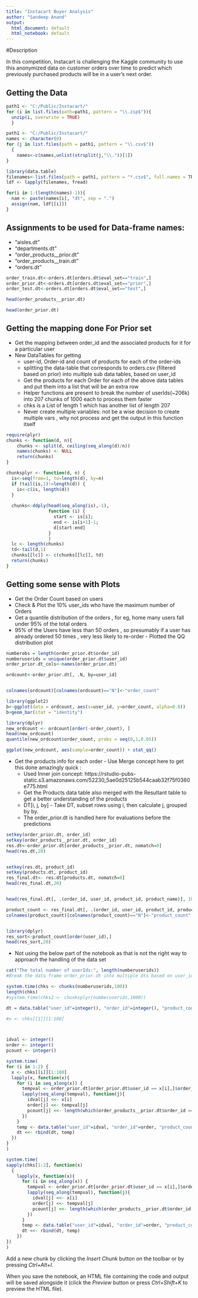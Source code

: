 ```yaml
---
title: "Instacart Buyer Analysis"
author: "Sandeep Anand"
output:
  html_document: default
  html_notebook: default
---
```


#Description 

In this competition, Instacart is challenging the Kaggle community to use this anonymized data on customer orders over time to predict which previously purchased products will be in a user's next order. 

## Getting the Data
```r
path1 <- "C:/Public/Instacart/"
for (i in list.files(path=path1, pattern = "\\.zip$")){
  unzip(i, overwrite = TRUE)
  }

```

```r
path1 <- "C:/Public/Instacart/"
names <- character(0)
for (j in list.files(path = path1, pattern = "\\.csv$")) 
  {
    names<-c(names,unlist(strsplit(j,"\\."))[1])
}

```

```r
library(data.table)
filenames<-list.files(path = path1, pattern = "*.csv$", full.names = TRUE)
ldf <- lapply(filenames, fread)
```

```r
for(i in 1:(length(names)-1)){
  nam <- paste(names[i], "dt", sep = ".")
  assign(nam, ldf[[i]])
}
```

## Assignments to be used for Data-frame names:
  - "aisles.dt"
  - "departments.dt"
  - "order_products__prior.dt"
  - "order_products__train.dt"
  - "orders.dt" 

```r
order_train.dt<-orders.dt[orders.dt$eval_set=="train",]
order_prior.dt<-orders.dt[orders.dt$eval_set=="prior",]
order_test.dt<-orders.dt[orders.dt$eval_set=="test",]

head(order_products__prior.dt)

head(order_prior.dt)
```

## Getting the mapping done For Prior set
  - Get the mapping between order_id and the associated products for it for a particular user
  - New DataTables for getting 
    + user-id, Order-id and count of products for each of the order-ids
    + splitting the data-table that corresponds to orders.csv (filtered based on prior) into multiple sub data tables, based on user_id
    + Get the products for each Order for each of the above data tables and put them into a list that will be an extra row
    + Helper functions are present to break the number of userIds(~206k) into 207 chunks of 1000 each to process them faster
    + chks is a List of length 1 which has another list of length 207
    + Never create multiple variables: not be a wise decision to create multiple vars , why not process and get the output in this function itself

```r
require(plyr)
chunks <- function(d, n){      
    chunks <- split(d, ceiling(seq_along(d)/n))
    names(chunks) <- NULL
    return(chunks)
}

chunksplyr <- function(d, n) {
  is<-seq(from=1, to=length(d), by=n)
  if (tail(is,1)!=length(d)) {
    is<-c(is, length(d))
  }
  
  chunks<-ddply(head(seq_along(is),-1),
                function (i) {
                  start <- is[i];
                  end <- is[i+1]-1;
                  d[start:end]
                }
                )
  lc <- length(chunks)
  td<-tail(d,1)
  chunks[[lc]] <- c(chunks[[lc]], td)
  return(chunks)
}

```

## Getting some sense with Plots 

 - Get the Order Count based on users
 - Check & Plot the 10% user_ids who have the maximum number of Orders
 - Get a quantile distribution of the orders , for eg, home many users fall under 95% of the total orders
 - 95% of the Users have less than 50 orders , so presumably if a user has already ordered 50 times , very less likely to re-order - Plotted the QQ distribution plot


```r
numberobs = length(order_prior.dt$order_id)
numberuserids = unique(order_prior.dt$user_id)
order_prior.dt_cols<-names(order_prior.dt)

ordcount<-order_prior.dt[, .N, by=user_id]


colnames(ordcount)[colnames(ordcount)=="N"]<-"order_count"

library(ggplot2)
b<-ggplot(data = ordcount, aes(x=user_id, y=order_count, alpha=0.8))
b+geom_bar(stat = "identity")

library(dplyr)
new_ordcount <- ordcount[order(-order_count), ]
head(new_ordcount)
quantile(new_ordcount$order_count, probs = seq(0,1,0.05))

ggplot(new_ordcount, aes(sample=order_count)) + stat_qq()


```

 - Get the products info for each order - Use Merge concept here to get this done amazingly quick :
    + Used Inner join concept:  https://rstudio-pubs-static.s3.amazonaws.com/52230_5ae0d25125b544caab32f75f0360e775.html
    + Get the Products data table also merged with the Resultant table to get a better understanding of the products 
    + DT[i, j, by] - Take DT, subset rows using i, then calculate j, grouped by by.
    + The order_prior.dt is handled here for evaluations before the predictions

```r

setkey(order_prior.dt, order_id)
setkey(order_products__prior.dt, order_id)
res.dt<-order_prior.dt[order_products__prior.dt, nomatch=0]
head(res.dt,20)


setkey(res.dt, product_id)
setkey(products.dt, product_id)
res_final.dt<- res.dt[products.dt, nomatch=0]
head(res_final.dt,20)


head(res_final.dt[, .(order_id, user_id, product_id, product_name)], 10)

product_count <- res_final.dt[, .(order_id, user_id, product_id, product_name)][, .(.N), by= .(order_id, user_id)]
colnames(product_count)[colnames(product_count)=="N"]<-"product_count"


library(dplyr)
res_sort<-product_count[order(user_id),]
head(res_sort,20)


```
 
 - Not using the below part of the notebook as that is not the right way to approach the handling of the data set

```r
cat("The total number of userIds:", length(numberuserids))
#Break the data frame order_prior.dt into multiple dts based on user_id

system.time(chks <- chunks(numberuserids,100))
length(chks)
#system.time(chks2 <- chunksplyr(numberuserids,1000))

dt = data.table("user_id"=integer(), "order_id"=integer(), "product_count"=integer())

#x <- chks[[1]][1:100]



idval <- integer()
order <- integer()
pcount <- integer()

system.time(
for (i in 1:2) {
  x <- chks[[i]][1:100]
  lapply(x, function(x){
    for (i in seq_along(x)) {
      tempval <- order_prior.dt[order_prior.dt$user_id == x[i],]$order_id
      lapply(seq_along(tempval), function(j){
        idval[j] <<- x[i]
        order[j] <<- tempval[j]
        pcount[j] <<- length(which(order_products__prior.dt$order_id == tempval[j]))
      })
    }
    temp <- data.table("user_id"=idval, "order_id"=order, "product_count"=pcount)
    dt <<- rbind(dt, temp)
  })
}
)

system.time(
sapply(chks[1:2], function(x)
  {
    lapply(x, function(x){
      for (i in seq_along(x)) {
        tempval <- order_prior.dt[order_prior.dt$user_id == x[i],]$order_id
        lapply(seq_along(tempval), function(j){
          idval[j] <<- x[i]
          order[j] <<- tempval[j]
          pcount[j] <<- length(which(order_products__prior.dt$order_id == tempval[j]))
        })
      }
      temp <- data.table("user_id"=idval, "order_id"=order, "product_count"=pcount)
      dt <<- rbind(dt, temp)
    })
})
)

```

Add a new chunk by clicking the *Insert Chunk* button on the toolbar or by pressing *Ctrl+Alt+I*.

When you save the notebook, an HTML file containing the code and output will be saved alongside it (click the *Preview* button or press *Ctrl+Shift+K* to preview the HTML file).
